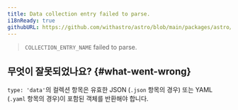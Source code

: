 ```yaml
---
title: Data collection entry failed to parse.
i18nReady: true
githubURL: https://github.com/withastro/astro/blob/main/packages/astro/src/core/errors/errors-data.ts
---
```


> `COLLECTION_ENTRY_NAME` failed to parse.

## 무엇이 잘못되었나요? \{#what-went-wrong\}

`type: 'data'`의 컬렉션 항목은 유효한 JSON (`.json` 항목의 경우) 또는 YAML (`.yaml` 항목의 경우)이 포함된 객체를 반환해야 합니다.